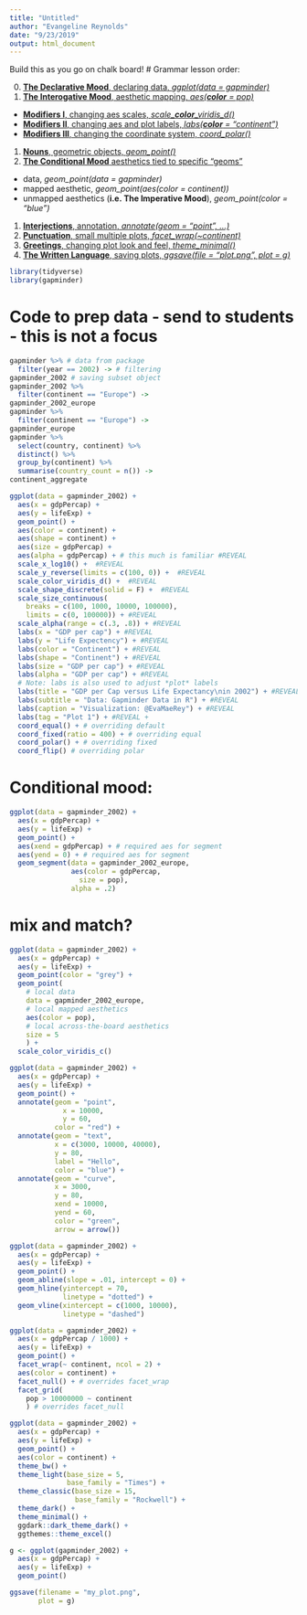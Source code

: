 ```yaml
---
title: "Untitled"
author: "Evangeline Reynolds"
date: "9/23/2019"
output: html_document
---
```


Build this as you go on chalk board!
# Grammar lesson order:

0. [**The Declarative Mood**, declaring data, *ggplot(data = gapminder)*](#data)
1. [**The Interogative Mood**, aesthetic mapping, *aes(**color** = pop)*](#aes)
  - [**Modifiers I**, changing aes scales, *scale\_**color**\_viridis_d()*](#scales)
  - [**Modifiers II**, changing aes and plot labels, *labs(**color** = "continent")*](#labs)
  - [**Modifiers III**, changing the coordinate system, *coord\_polar()*](#coords)
1. [**Nouns**, geometric objects, *geom\_point()*](#geoms)
1. [**The Conditional Mood** aesthetics tied to specific "geoms"](#local)
  - data, *geom\_point(data = gapminder)*
  - mapped aesthetic, *geom\_point(aes(color = continent))*
  - unmapped aesthetics (**i.e. The Imperative Mood**), *geom_point(color = "blue")*
1. [**Interjections**, annotation, *annotate(geom = "point", ...)*](#annotation)
1. [**Punctuation**, small multiple plots,  *facet_wrap(~continent)*](#facets)
1. [**Greetings**, changing plot look and feel, *theme_minimal()*](#themes)
1. [**The Written Language**, saving plots, *ggsave(file = "plot.png", plot = g)*](#saving)


```r
library(tidyverse)
library(gapminder)
```


# Code to prep data - send to students - this is not a focus

```r
gapminder %>% # data from package
  filter(year == 2002) -> # filtering
gapminder_2002 # saving subset object
gapminder_2002 %>% 
  filter(continent == "Europe") ->
gapminder_2002_europe  
gapminder %>% 
  filter(continent == "Europe") ->
gapminder_europe
gapminder %>% 
  select(country, continent) %>% 
  distinct() %>% 
  group_by(continent) %>% 
  summarise(country_count = n()) ->
continent_aggregate
```


```r
ggplot(data = gapminder_2002) +
  aes(x = gdpPercap) +
  aes(y = lifeExp) +
  geom_point() +
  aes(color = continent) +
  aes(shape = continent) +
  aes(size = gdpPercap) +
  aes(alpha = gdpPercap) + # this much is familiar #REVEAL
  scale_x_log10() +  #REVEAL
  scale_y_reverse(limits = c(100, 0)) +  #REVEAL
  scale_color_viridis_d() +  #REVEAL
  scale_shape_discrete(solid = F) +  #REVEAL
  scale_size_continuous(  
    breaks = c(100, 1000, 10000, 100000),
    limits = c(0, 100000)) + #REVEAL
  scale_alpha(range = c(.3, .8)) + #REVEAL
  labs(x = "GDP per cap") + #REVEAL
  labs(y = "Life Expectency") + #REVEAL
  labs(color = "Continent") + #REVEAL
  labs(shape = "Continent") + #REVEAL
  labs(size = "GDP per cap") + #REVEAL
  labs(alpha = "GDP per cap") + #REVEAL
  # Note: labs is also used to adjust *plot* labels
  labs(title = "GDP per Cap versus Life Expectancy\nin 2002") + #REVEAL
  labs(subtitle = "Data: Gapminder Data in R") + #REVEAL
  labs(caption = "Visualization: @EvaMaeRey") + #REVEAL
  labs(tag = "Plot 1") + #REVEAL +
  coord_equal() + # overriding default
  coord_fixed(ratio = 400) + # overriding equal
  coord_polar() + # overriding fixed
  coord_flip() # overriding polar
```



# Conditional mood:

```r
ggplot(data = gapminder_2002) +
  aes(x = gdpPercap) +
  aes(y = lifeExp) +
  geom_point() + 
  aes(xend = gdpPercap) + # required aes for segment
  aes(yend = 0) + # required aes for segment
  geom_segment(data = gapminder_2002_europe,
               aes(color = gdpPercap,
                 size = pop),
               alpha = .2) 
```

# mix and match? 

```r
ggplot(data = gapminder_2002) +
  aes(x = gdpPercap) +
  aes(y = lifeExp) +
  geom_point(color = "grey") + 
  geom_point(
    # local data
    data = gapminder_2002_europe,
    # local mapped aesthetics
    aes(color = pop),
    # local across-the-board aesthetics
    size = 5
    ) +
  scale_color_viridis_c()
```

```r
ggplot(data = gapminder_2002) +
  aes(x = gdpPercap) +
  aes(y = lifeExp) +
  geom_point() +
  annotate(geom = "point", 
             x = 10000,
             y = 60, 
           color = "red") +
  annotate(geom = "text",
           x = c(3000, 10000, 40000),
           y = 80, 
           label = "Hello",
           color = "blue") +
  annotate(geom = "curve",
           x = 3000,
           y = 80, 
           xend = 10000,
           yend = 60,
           color = "green",
           arrow = arrow())
```

```r
ggplot(data = gapminder_2002) +
  aes(x = gdpPercap) +
  aes(y = lifeExp) +
  geom_point() +
  geom_abline(slope = .01, intercept = 0) +
  geom_hline(yintercept = 70, 
             linetype = "dotted") +
  geom_vline(xintercept = c(1000, 10000),
             linetype = "dashed")
```


```r
ggplot(data = gapminder_2002) +
  aes(x = gdpPercap / 1000) +
  aes(y = lifeExp) +
  geom_point() +
  facet_wrap(~ continent, ncol = 2) +
  aes(color = continent) +
  facet_null() + # overrides facet_wrap
  facet_grid(
    pop > 10000000 ~ continent
    ) # overrides facet_null
```

```r
ggplot(data = gapminder_2002) +
  aes(x = gdpPercap) +
  aes(y = lifeExp) +
  geom_point() +
  aes(color = continent) +
  theme_bw() +
  theme_light(base_size = 5, 
              base_family = "Times") + 
  theme_classic(base_size = 15,
                base_family = "Rockwell") +
  theme_dark() +
  theme_minimal() +
  ggdark::dark_theme_dark() +
  ggthemes::theme_excel()
```


```r
g <- ggplot(gapminder_2002) +
  aes(x = gdpPercap) +
  aes(y = lifeExp) +
  geom_point() 

ggsave(filename = "my_plot.png", 
       plot = g)
```